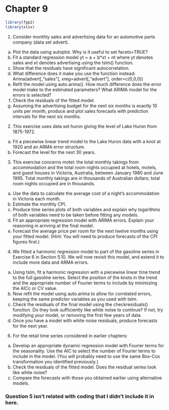 # Chapter 9

```r

library(fpp2)
library(xlsx)

```

1. Consider monthly sales and advertising data for an automotive parts company (data set advert).

a. Plot the data using autoplot. Why is it useful to set facets=TRUE?
b. Fit a standard regression model yt = a + b*xt + nt where yt denotes sales and xt denotes advertising using the tslm() function.
c. Show that the residuals have significant autocorrelation.
d. What difference does it make you use the function instead:
  Arima(advert[,"sales"], xreg=advert[,"advert"], order=c(0,0,0))
e. Refit the model using auto.arima(). How much difference does the error model make to the estimated parameters? What ARIMA model for the errors is selected?
f. Check the residuals of the fitted model.
g. Assuming the advertising budget for the next six months is exactly 10 units per month, produce and plot sales forecasts with prediction intervals for the next six months.


2. This exercise uses data set huron giving the level of Lake Huron from 1875-1972.

a. Fit a piecewise linear trend model to the Lake Huron data with a knot at 1920 and an ARMA error structure.
b. Forecast the level for the next 30 years.


3. This exercise concerns motel: the total monthly takings from accommodation and the total room nights occupied at hotels, motels, and guest houses in Victoria, Australia, between January 1980 and June 1995. Total monthly takings are in thousands of Australian dollars; total room nights occupied are in thousands.

a. Use the data to calculate the average cost of a night's accommodation in Victoria each month.
b. Estimate the monthly CPI.
c. Produce time series plots of both variables and explain why logarithms of both variables need to be taken before fitting any models.
d. Fit an appropriate regression model with ARIMA errors. Explain your reasoning in arriving at the final model.
e. Forecast the average price per room for the next twelve months using your fitted model. (Hint: You will need to produce forecasts of the CPI figures first.)


4. We fitted a harmonic regression model to part of the gasoline series in Exercise 6 in Section 5.10. We will now revisit this model, and extend it to include more data and ARMA errors.

a. Using tslm, fit a harmonic regression with a piecewise linear time trend to the full gasoline series. Select the position of the knots in the trend and the appropriate number of Fourier terms to include by minimizing the AICc or CV value.
b. Now refit the model using auto.arima to allow for correlated errors, keeping the same predictor variables as you used with tslm.
c. Check the residuals of the final model using the checkresiduals() function. Do they look sufficiently like white noise to continue? If not, try modifying your model, or removing the first few years of data.
d. Once you have a model with white noise residuals, produce forecasts for the next year.

6. For the retail time series considered in earlier chapters:
a. Develop an appropriate dynamic regression model with Fourier terms for the seasonality. Use the AIC to select the number of Fourier terms to include in the model. (You will probably need to use the same Box-Cox transformation you identified previously.)
b. Check the residuals of the fitted model. Does the residual series look like white noise?
c. Compare the forecasts with those you obtained earlier using alternative models.

### Question 5 isn't related with coding that I didn't include it in here.